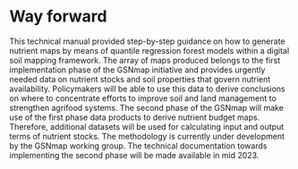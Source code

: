 # Way forward

This technical manual provided step-by-step guidance on how to generate nutrient maps by means of quantile regression forest models within a digital soil mapping framework. The array of maps produced belongs to the first implementation phase of the GSNmap initiative and provides urgently needed data on nutrient stocks and soil properties that govern nutrient availability. Policymakers will be able to use this data to derive conclusions on where to concentrate efforts to improve soil and land management to strengthen agrifood systems.
The second phase of the GSNmap will make use of the first phase data products to derive nutrient budget maps. Therefore, additional datasets will be used for calculating input and output terms of nutrient stocks. The methodology is currently under development by the GSNmap working group. The technical documentation towards implementing the second phase will be made available in mid 2023.
